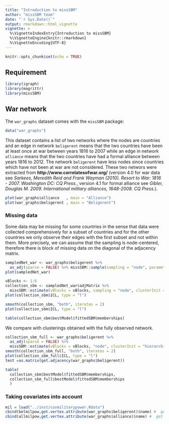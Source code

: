 ```yaml
---
title: "Introduction to missSBM"
author: "missSBM team"
date: "`r Sys.Date()`"
output: rmarkdown::html_vignette
vignette: >
  %\VignetteIndexEntry{Introduction to missSBM}
  %\VignetteEngine{knitr::rmarkdown}
  %\VignetteEncoding{UTF-8}
---
```


```r
knitr::opts_chunk$set(echo = TRUE)
```
## Requirement

```r
library(igraph)
library(magrittr)
library(missSBM)
```

## War network

The `war_graphs` dataset comes with the `missSBM` package: 

```r
data("war_graphs")
```

This dataset contains a list of two networks where the nodes are countries and an edge in network `beligerent` means that the two countries have been at least once at war between years 1816 to 2007 while an edge in network `alliance` means that the two countries have had a formal alliance between years 1816 to 2012. The network `beligerent` have less nodes since countries which have not been at war are not considered.
These two networs were extracted from **http://www.correlatesofwar.org/** (version 4.0 for war data see *Sarkees, Meredith Reid and Frank Wayman (2010). Resort to War: 1816 - 2007. Washington DC: CQ Press.*, version 4.1 for formal alliance see *Gibler, Douglas M. 2009. International military alliances, 1648-2008. CQ Press.*).

```r
plot(war_graphs$alliance   , main = "Alliance")
plot(war_graphs$beligerent , main = "Beligerent")
```

### Missing data

Some data may be missing for some countries in the sense that data were collected comprehensively for a subset of countries and for the other countries we only observe their edges with the first subset and not within them. More precisely, we can assume that the sampling is node-centered, therefore there is block of missing data on the diagonal of the adjacency matrix.

```r
sampledNet_war <- war_graphs$beligerent %>% 
  as_adj(sparse = FALSE) %>% missSBM::sample(sampling = "node", parameters = .8)
plot(sampledNet_war)
```


```r
vBlocks <- 1:6
collection_sbm <- sampledNet_war$adjMatrix %>% 
  missSBM::estimate(vBlocks = vBlocks, sampling = "node", clusterInit = "spectral")
plot(collection_sbm$ICL, type = "l")
```

```r
smooth(collection_sbm, "both", iterates = 2)
plot(collection_sbm$ICL, type = "l")
```

```r
table(collection_sbm$bestModel$fittedSBM$memberships)
```

We compare with clusterings obtained with the fully observed network.
```r
collection_sbm_full <- war_graphs$beligerent %>% 
  as_adj(sparse = FALSE) %>% 
  missSBM::estimate(vBlocks = vBlocks, "node", clusterInit = "hierarchical", cores = 2, trace = TRUE)
smooth(collection_sbm_full, "both", iterates = 2)
plot(collection_sbm_full$ICL, type = "l")
test =as.matrix(get.adjacency(war_graphs$beligerent))
```


<!--```{r asymmetric}
isSymmetric(test)
test[1,2] = 1
isSymmetric(test)
collection_sbm_full2 <- test %>% 
  missSBM::estimate(vBlocks = vBlocks, "node", clusterInit = "spectral", cores = 2, trace = TRUE)
smooth(collection_sbm_full2, "both", iterates = 4)
plot(collection_sbm_full2$ICL)
```-->


```r
table(
  collection_sbm$bestModel$fittedSBM$memberships,
  collection_sbm_full$bestModel$fittedSBM$memberships
  )
```


<!-- ```{r blockmodelscomparison} -->
<!-- library(blockmodels) -->
<!-- modsym <- BM_bernoulli("SBM_sym",as.matrix(get.adjacency(war_graphs$beligerent)),verbosity=0,plotting="") -->
<!-- modsym$estimate() -->
<!-- plot(modsym$ICL) -->
<!-- mod <- BM_bernoulli("SBM",as.matrix(get.adjacency(war_graphs$beligerent)),verbosity=0,plotting="") -->
<!-- mod$estimate() -->
<!-- plot(mod$ICL) -->
<!-- ``` -->



### Taking covariates into account

```r
mil = load("../inst/covmilitarypower.Rdata")
cbind(belmilpow,get.vertex.attribute(war_graphs$beligerent)$name) #  get military power for countries in beligerent network
cbind(allmilpow,get.vertex.attribute(war_graphs$alliance)$name) #  get military power for countries in alliance network
```

